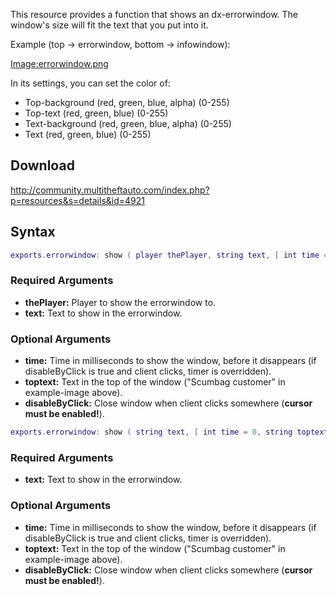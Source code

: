 This resource provides a function that shows an dx-errorwindow. The window's size will fit the text that you put into it.

Example (top -> errorwindow, bottom -> infowindow):

[[/Image:errorwindow.png.md|Image:errorwindow.png]]

In its settings, you can set the color of:
* Top-background (red, green, blue, alpha) (0-255)
* Top-text (red, green, blue) (0-255)
* Text-background (red, green, blue, alpha) (0-255)
* Text (red, green, blue) (0-255)


==Download==
http://community.multitheftauto.com/index.php?p=resources&s=details&id=4921


==Syntax== 

<section name="Server" class="server" show="true">
<syntaxhighlight lang="lua">
exports.errorwindow: show ( player thePlayer, string text, [ int time = 0, string toptext = "ERROR", bool disableByClick = true ] )
</syntaxhighlight> 

===Required Arguments===
*'''thePlayer:''' Player to show the errorwindow to.
*'''text:''' Text to show in the errorwindow.
===Optional Arguments=== 
{{OptionalArg}} 
*'''time:''' Time in milliseconds to show the window, before it disappears (if disableByClick is true and client clicks, timer is overridden).
*'''toptext:''' Text in the top of the window ("Scumbag customer" in example-image above).
*'''disableByClick:''' Close window when client clicks somewhere ('''cursor must be enabled!''').

</section>


<section name="Client" class="client" show="true">
<syntaxhighlight lang="lua">
exports.errorwindow: show ( string text, [ int time = 0, string toptext = "ERROR", bool disableByClick = true ] )
</syntaxhighlight> 

===Required Arguments===
*'''text:''' Text to show in the errorwindow.
===Optional Arguments=== 
{{OptionalArg}} 
*'''time:''' Time in milliseconds to show the window, before it disappears (if disableByClick is true and client clicks, timer is overridden).
*'''toptext:''' Text in the top of the window ("Scumbag customer" in example-image above).
*'''disableByClick:''' Close window when client clicks somewhere ('''cursor must be enabled!''').
